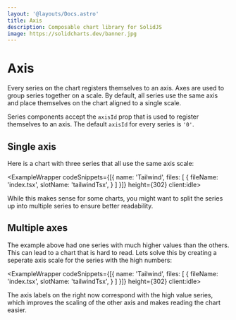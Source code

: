 ```yaml
---
layout: '@layouts/Docs.astro'
title: Axis
description: Composable chart library for SolidJS
image: https://solidcharts.dev/banner.jpg
---
```


# Axis

Every series on the chart registers themselves to an axis. Axes are used to group series together on a scale. By default, all series use the same axis and place themselves on the chart aligned to a single scale.

Series components accept the `axisId` prop that is used to register themselves to an axis. The default `axisId` for every series is `'0'`.

## Single axis

Here is a chart with three series that all use the same axis scale:

<ExampleWrapper codeSnippets={[{
  name: 'Tailwind',
  files: [
    {
      fileName: 'index.tsx',
      slotName: 'tailwindTsx',
    }
  ]
}]} height={302} client:idle>
  <SingleAxisExample client:only />
  <RawCode slot="tailwindTsx" code={SingleAxisExampleTsx} lang="tsx" />
</ExampleWrapper>

While this makes sense for some charts, you might want to split the series up into multiple series to ensure better readability.

## Multiple axes

The example above had one series with much higher values than the others. This can lead to a chart that is hard to read. Lets solve this by creating a seperate axis scale for the series with the high numbers:

<ExampleWrapper codeSnippets={[{
  name: 'Tailwind',
  files: [
    {
      fileName: 'index.tsx',
      slotName: 'tailwindTsx',
    }
  ]
}]} height={302} client:idle>
  <MultipleAxisExample client:only />
  <RawCode slot="tailwindTsx" code={MultipleAxisExampleTsx} lang="tsx" />
</ExampleWrapper>

The axis labels on the right now correspond with the high value series, which improves the scaling of the other axis and makes reading the chart easier.
